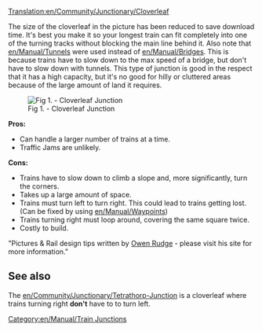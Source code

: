[[Translation:en/Community/Junctionary/Cloverleaf]]
{{en/Community/Junctionary/Navigation}}

The size of the cloverleaf in the picture has been reduced to save download time. It's best you make it so your longest train can fit completely into one of the turning tracks without blocking the main line behind it. Also note that [[en/Manual/Tunnels]] were used instead of [[en/Manual/Bridges]]. This is because trains have to slow down to the max speed of a bridge, but don't have to slow down with tunnels. This type of junction is good in the respect that it has a high capacity, but it's no good for hilly or cluttered areas because of the large amount of land it requires.

[[File:en/Community/Junctionary/Cloverleaf.png|center|frame|Fig 1. - Cloverleaf Junction]]


'''Pros:'''
*Can handle a larger number of trains at a time.
*Traffic Jams are unlikely.
 

'''Cons:'''
*Trains have to slow down to climb a slope and, more significantly, turn the corners.
*Takes up a large amount of space.
*Trains must turn left to turn right. This could lead to trains getting lost. (Can be fixed by using [[en/Manual/Waypoints]])
*Trains turning right must loop around, covering the same square twice.
*Costly to build. 

"Pictures & Rail design tips written by [http://www.owenrudge.net/TT/ Owen Rudge] - please visit his site for more information."

== See also ==
The [[en/Community/Junctionary/Tetrathorp-Junction]] is a cloverleaf where trains turning right '''don't''' have to to turn left.

[[Category:en/Manual/Train Junctions]]